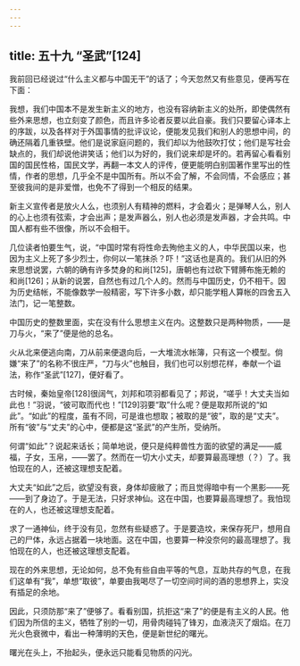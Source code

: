 ```yaml
---
---
---
```

title: 五十九 “圣武”[124]
---




我前回已经说过“什么主义都与中国无干”的话了；今天忽然又有些意见，便再写在下面：

我想，我们中国本不是发生新主义的地方，也没有容纳新主义的处所，即使偶然有些外来思想，也立刻变了颜色，而且许多论者反要以此自豪。我们只要留心译本上的序跋，以及各样对于外国事情的批评议论，便能发见我们和别人的思想中间，的确还隔着几重铁壁。他们是说家庭问题的，我们却以为他鼓吹打仗；他们是写社会缺点的，我们却说他讲笑话；他们以为好的，我们说来却是坏的。若再留心看看别国的国民性格，国民文学，再翻一本文人的评传，便更能明白别国著作里写出的性情，作者的思想，几乎全不是中国所有。所以不会了解，不会同情，不会感应；甚至彼我间的是非爱憎，也免不了得到一个相反的结果。

新主义宣传者是放火人么，也须别人有精神的燃料，才会着火；是弹琴人么，别人的心上也须有弦索，才会出声；是发声器么，别人也必须是发声器，才会共鸣。中国人都有些不很像，所以不会相干。

几位读者怕要生气，说，“中国时常有将性命去殉他主义的人，中华民国以来，也因为主义上死了多少烈士，你何以一笔抹杀？吓！”这话也是真的。我们从旧的外来思想说罢，六朝的确有许多焚身的和尚[125]，唐朝也有过砍下臂膊布施无赖的和尚[126]；从新的说罢，自然也有过几个人的。然而与中国历史，仍不相干。因为历史结帐，不能像数学一般精密，写下许多小数，却只能学粗人算帐的四舍五入法门，记一笔整数。

中国历史的整数里面，实在没有什么思想主义在内。这整数只是两种物质，——是刀与火，“来了”便是他的总名。

火从北来便逃向南，刀从前来便退向后，一大堆流水帐簿，只有这一个模型。倘嫌“来了”的名称不很庄严，“刀与火”也触目，我们也可以别想花样，奉献一个谥法，称作“圣武”[127]，便好看了。

古时候，秦始皇帝[128]很阔气，刘邦和项羽都看见了；邦说，“嗟乎！大丈夫当如此也！”羽说，“彼可取而代也！”[129]羽要“取”什么呢？便是取邦所说的“如此”。“如此”的程度，虽有不同，可是谁也想取；被取的是“彼”，取的是“丈夫”。所有“彼”与“丈夫”的心中，便都是这“圣武”的产生所，受纳所。

何谓“如此”？说起来话长；简单地说，便只是纯粹兽性方面的欲望的满足——威福，子女，玉帛，——罢了。然而在一切大小丈夫，却要算最高理想（？）了。我怕现在的人，还被这理想支配着。

大丈夫“如此”之后，欲望没有衰，身体却疲敝了；而且觉得暗中有一个黑影——死——到了身边了。于是无法，只好求神仙。这在中国，也要算最高理想了。我怕现在的人，也还被这理想支配着。

求了一通神仙，终于没有见，忽然有些疑惑了。于是要造坟，来保存死尸，想用自己的尸体，永远占据着一块地面。这在中国，也要算一种没奈何的最高理想了。我怕现在的人，也还被这理想支配着。

现在的外来思想，无论如何，总不免有些自由平等的气息，互助共存的气息，在我们这单有“我”，单想“取彼”，单要由我喝尽了一切空间时间的酒的思想界上，实没有插足的余地。

因此，只须防那“来了”便够了。看看别国，抗拒这“来了”的便是有主义的人民。他们因为所信的主义，牺牲了别的一切，用骨肉碰钝了锋刃，血液浇灭了烟焰。在刀光火色衰微中，看出一种薄明的天色，便是新世纪的曙光。

曙光在头上，不抬起头，便永远只能看见物质的闪光。